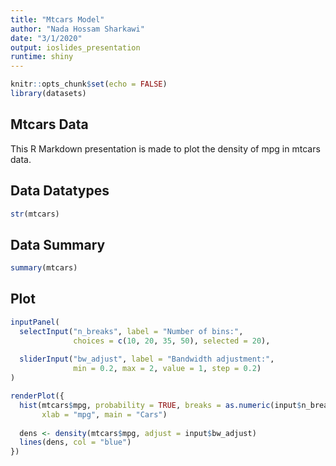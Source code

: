 ---
title: "Mtcars Model"
author: "Nada Hossam Sharkawi"
date: "3/1/2020"
output: ioslides_presentation
runtime: shiny
---

```{r setup, include=FALSE}
knitr::opts_chunk$set(echo = FALSE)
library(datasets)
```

## Mtcars Data

This R Markdown presentation is made to plot the density of mpg in mtcars data.

## Data Datatypes

```{r eruptions}
str(mtcars)
```

## Data Summary

```{r cars}
summary(mtcars)
```

## Plot

```{r}
inputPanel(
  selectInput("n_breaks", label = "Number of bins:",
              choices = c(10, 20, 35, 50), selected = 20),
  
  sliderInput("bw_adjust", label = "Bandwidth adjustment:",
              min = 0.2, max = 2, value = 1, step = 0.2)
)

renderPlot({
  hist(mtcars$mpg, probability = TRUE, breaks = as.numeric(input$n_breaks),
       xlab = "mpg", main = "Cars")
  
  dens <- density(mtcars$mpg, adjust = input$bw_adjust)
  lines(dens, col = "blue")
})
```


